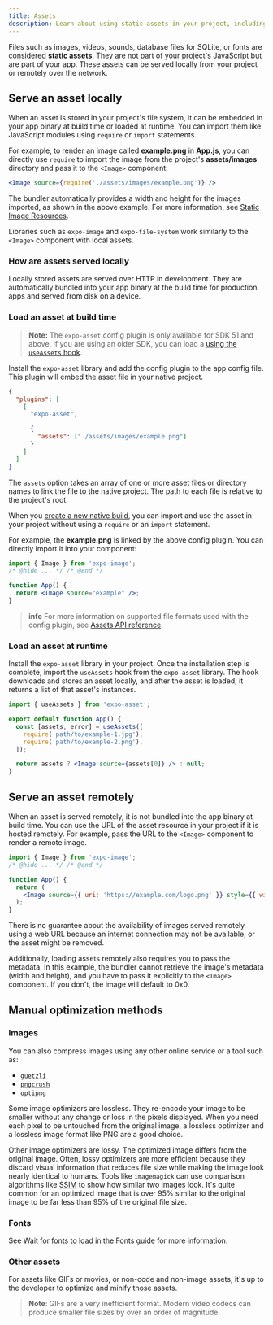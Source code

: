 ```yaml
---
title: Assets
description: Learn about using static assets in your project, including images, videos, sounds, database files, and fonts.
---
```


Files such as images, videos, sounds, database files for SQLite, or fonts are considered **static assets**. They are not part of your project's JavaScript but are part of your app. These assets can be served locally from your project or remotely over the network.

## Serve an asset locally

When an asset is stored in your project's file system, it can be embedded in your app binary at build time or loaded at runtime. You can import them like JavaScript modules using `require` or `import` statements.

For example, to render an image called **example.png** in **App.js**, you can directly use `require` to import the image from the project's **assets/images** directory and pass it to the `<Image>` component:

```jsx App.js
<Image source={require('./assets/images/example.png')} />
```

The bundler automatically provides a width and height for the images imported, as shown in the above example. For more information, see [Static Image Resources](https://reactnative.dev/docs/images#static-image-resources).

Libraries such as `expo-image` and `expo-file-system` work similarly to the `<Image>` component with local assets.

### How are assets served locally

Locally stored assets are served over HTTP in development. They are automatically bundled into your app binary at the build time for production apps and served from disk on a device.

### Load an asset at build time

> **Note:** The `expo-asset` config plugin is only available for SDK 51 and above. If you are using an older SDK, you can load a [using the `useAssets` hook](/versions/v51.0.0/sdk/asset/#useassetsmoduleids).

Install the `expo-asset` library and add the config plugin to the app config file. This plugin will embed the asset file in your native project.

```json app.json
{
  "plugins": [
    [
      "expo-asset",

      {
        "assets": ["./assets/images/example.png"]
      }
    ]
  ]
}
```

The `assets` option takes an array of one or more asset files or directory names to link the file to the native project. The path to each file is relative to the project's root.

When you [create a new native build](/develop/development-builds/create-a-build/), you can import and use the asset in your project without using a `require` or an `import` statement.

For example, the **example.png** is linked by the above config plugin. You can directly import it into your component:

```jsx App.js
import { Image } from 'expo-image';
/* @hide ... */ /* @end */

function App() {
  return <Image source="example" />;
}
```

> **info** For more information on supported file formats used with the config plugin, see [Assets API reference](/versions/v51.0.0/sdk/asset/#configurable-properties).

### Load an asset at runtime

Install the `expo-asset` library in your project. Once the installation step is complete, import the `useAssets` hook from the `expo-asset` library. The hook downloads and stores an asset locally, and after the asset is loaded, it returns a list of that asset's instances.

```jsx App.js
import { useAssets } from 'expo-asset';

export default function App() {
  const [assets, error] = useAssets([
    require('path/to/example-1.jpg'),
    require('path/to/example-2.png'),
  ]);

  return assets ? <Image source={assets[0]} /> : null;
}
```

## Serve an asset remotely

When an asset is served remotely, it is not bundled into the app binary at build time. You can use the URL of the asset resource in your project if it is hosted remotely. For example, pass the URL to the `<Image>` component to render a remote image.

```jsx App.js
import { Image } from 'expo-image';
/* @hide ... */ /* @end */

function App() {
  return (
    <Image source={{ uri: 'https://example.com/logo.png' }} style={{ width: 50, height: 50 }} />
  );
}
```

There is no guarantee about the availability of images served remotely using a web URL because an internet connection may not be available, or the asset might be removed.

Additionally, loading assets remotely also requires you to pass the metadata. In this example, the bundler cannot retrieve the image's metadata (width and height), and you have to pass it explicitly to the `<Image>` component. If you don't, the image will default to 0x0.

## Manual optimization methods

### Images

You can also compress images using any other online service or a tool such as:

- [`guetzli`](https://github.com/google/guetzli)
- [`pngcrush`](https://pmt.sourceforge.io/pngcrush/)
- [`optipng`](http://optipng.sourceforge.net/)

Some image optimizers are lossless. They re-encode your image to be smaller without any change or loss in the pixels displayed. When you need each pixel to be untouched from the original image, a lossless optimizer and a lossless image format like PNG are a good choice.

Other image optimizers are lossy. The optimized image differs from the original image. Often, lossy optimizers are more efficient because they discard visual information that reduces file size while making the image look nearly identical to humans. Tools like `imagemagick` can use comparison algorithms like [SSIM](https://en.wikipedia.org/wiki/Structural_similarity) to show how similar two images look. It's quite common for an optimized image that is over 95% similar to the original image to be far less than 95% of the original file size.

### Fonts

See [Wait for fonts to load in the Fonts guide](/develop/user-interface/fonts/#wait-for-fonts-to-load) for more information.

### Other assets

For assets like GIFs or movies, or non-code and non-image assets, it's up to the developer to optimize and minify those assets.

> **Note**: GIFs are a very inefficient format. Modern video codecs can produce smaller file sizes by over an order of magnitude.
